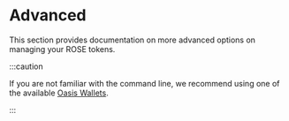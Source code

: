 
# Advanced

This section provides documentation on more advanced options on managing your ROSE tokens.

:::caution

If you are not familiar with the command line, we recommend using one of the available [Oasis Wallets](../oasis-wallets/README.mdx).

:::

<DocCardList items={useCurrentSidebarCategory().items} />
